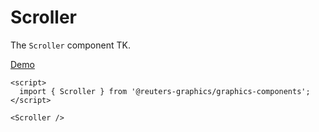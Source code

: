 

<Meta of={ScrollerStories} />

# Scroller

The `Scroller` component TK.

[Demo](?path=/story/components-graphics-scroller--demo)

```svelte
<script>
  import { Scroller } from '@reuters-graphics/graphics-components';
</script>

<Scroller />
```
